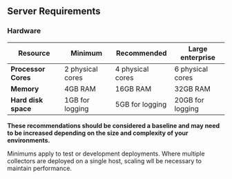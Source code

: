 ## Server Requirements

### Hardware

| Resource | Minimum | Recommended | Large enterprise |
| --- | --- | --- | --- |
| **Processor Cores** | 2 physical cores | 4 physical cores | 6 physical cores |
| **Memory** | 4GB RAM | 16GB RAM | 32GB RAM |
| **Hard disk space** | 1GB for logging | 5GB for logging | 20GB for logging |

**These recommendations should be considered a baseline and may need to be increased depending on the size and complexity of your environments.**

Minimums apply to test or development deployments.
Where multiple collectors are deployed on a single host, scaling wll be necessary to maintain performance.